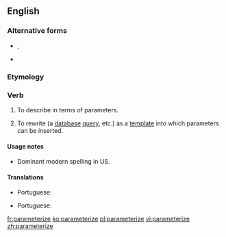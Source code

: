 ==English==

===Alternative forms===
* {{l|en|parameterise}}, {{l|en|parametrise}} {{qualifier|UK}}
* {{l|en|parametrize}} {{qualifier|US}}

===Etymology===
{{suffix|parameter|ize|lang=en}}

===Verb===
{{en-verb|parameteriz}}

# {{lb|en|transitive}} To describe in terms of parameters.
# {{lb|en|databases|programming|transitive}} To rewrite (a [[database]] [[query]], etc.) as a [[template]] into which parameters can be inserted.

====Usage notes====
* Dominant modern spelling in US.

====Translations====
{{trans-top|to describe in terms of parameters}}
{{trans-mid}}
* Portuguese: {{t+|pt|parametrizar}}
{{trans-bottom}}

{{trans-top|to write (a database query) as a template into which parameters can be inserted}}
* Portuguese: {{t+|pt|parametrizar}}
{{trans-mid}}
{{trans-bottom}}

[[fr:parameterize]]
[[ko:parameterize]]
[[pl:parameterize]]
[[vi:parameterize]]
[[zh:parameterize]]